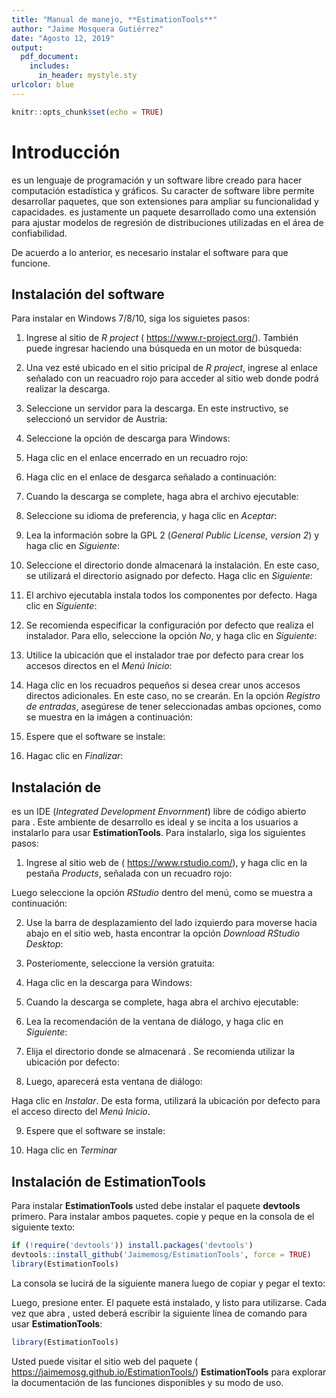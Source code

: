 ```yaml
---
title: "Manual de manejo, **EstimationTools**"
author: "Jaime Mosquera Gutiérrez"
date: "Agosto 12, 2019"
output: 
  pdf_document:
    includes:
      in_header: mystyle.sty
urlcolor: blue
---
```


```r
knitr::opts_chunk$set(echo = TRUE)
```

# Introducción

\proglang{R} es un lenguaje de programación y un software libre creado para hacer computación estadística y gráficos. Su caracter de software libre permite desarrollar paquetes, que son extensiones para ampliar su funcionalidad y capacidades. \textbf{EstimationTools} es justamente un paquete desarrollado como una extensión para ajustar modelos de regresión de distribuciones utilizadas en el área de confiabilidad.

De acuerdo a lo anterior, es necesario instalar el software \proglang{R} para que \textbf{EstimationTools} funcione.

## Instalación del software \proglang{R}

Para instalar \proglang{R} en Windows 7/8/10, siga los siguietes pasos:

1. Ingrese al sitio de _R project_ ( <https://www.r-project.org/>). También puede ingresar haciendo una búsqueda en un motor de búsqueda:

\centering
\includegraphics[width=0.7\textwidth]{Paso1a}

2. Una vez esté ubicado en el sitio pricipal de _R project_, ingrese al enlace señalado con un reacuadro rojo para acceder al sitio web donde podrá realizar la descarga.

\centering
\includegraphics[width=0.9\textwidth]{Paso2a}

3. Seleccione un servidor para la descarga. En este instructivo, se seleccionó un servidor de Austria:

\centering
\includegraphics[width=0.9\textwidth]{Paso3a}

4. Seleccione la opción de descarga para Windows:

\centering
\includegraphics[width=0.9\textwidth]{Paso4a}

5. Haga clic en el enlace encerrado en un recuadro rojo:

\centering
\includegraphics[width=0.9\textwidth]{Paso5a}

6. Haga clic en el enlace de desgarca señalado a continuación:

\centering
\includegraphics[width=0.9\textwidth]{Paso6a}

7. Cuando la descarga se complete, haga abra el archivo ejecutable:

\centering
\includegraphics[width=0.3\textwidth]{Paso7}

8. Seleccione su idioma de preferencia, y haga clic en _Aceptar_:

\centering
\includegraphics[width=0.3\textwidth]{Paso8}

9. Lea la información sobre la GPL 2 (_General Public License, version 2_) y haga clic en _Siguiente_:

\centering
\includegraphics[width=0.5\textwidth]{Paso9}

10. Seleccione el directorio donde almacenará la instalación. En este caso, se utilizará el directorio asignado por defecto. Haga clic en _Siguiente_:

\centering
\includegraphics[width=0.5\textwidth]{Paso10}

11. El archivo ejecutabla instala todos los componentes por defecto. Haga clic en _Siguiente_:

\centering
\includegraphics[width=0.5\textwidth]{Paso11}

12. Se recomienda especificar la configuración por defecto que realiza el instalador. Para ello, seleccione la opción _No_, y haga clic en _Siguiente_:

\centering
\includegraphics[width=0.5\textwidth]{Paso12}

13. Utilice la ubicación que el instalador trae por defecto para crear los accesos directos en el _Menú Inicio_:

\centering
\includegraphics[width=0.5\textwidth]{Paso13}

14. Haga clic en los recuadros pequeños si desea crear unos accesos directos adicionales. En este caso, no se crearán. En la opción _Registro de entradas_, asegúrese de tener seleccionadas ambas opciones, como se muestra en la imágen a continuación:

\centering
\includegraphics[width=0.5\textwidth]{Paso14}

15. Espere que el software se instale:

\centering
\includegraphics[width=0.5\textwidth]{Paso15}

16. Hagac clic en _Finalizar_:

\centering
\includegraphics[width=0.5\textwidth]{Paso16}

\justifying

## Instalación de \proglang{RStudio}

\proglang{RStudio} es un IDE (_Integrated Development Envornment_) libre de código abierto para \proglang{R}. Este ambiente de desarrollo es ideal y se incita a los usuarios a instalarlo para usar **EstimationTools**. Para instalarlo, siga los siguientes pasos:

1. Ingrese al sitio web de \proglang{RStudio} ( <https://www.rstudio.com/>), y haga clic en la pestaña _Products_, señalada con un recuadro rojo:

\centering
\includegraphics[width=0.8\textwidth]{Paso17a}

Luego seleccione la opción _RStudio_ dentro del menú, como se muestra a continuación:

\centering
\includegraphics[width=0.8\textwidth]{Paso17b}

2. Use la barra de desplazamiento del lado izquierdo para moverse hacia abajo en el sitio web, hasta encontrar la opción _Download RStudio Desktop_:

\centering
\includegraphics[width=0.8\textwidth]{Paso18a}

3. Posteriomente, seleccione la versión gratuita:

\centering
\includegraphics[width=0.8\textwidth]{Paso19a}

4. Haga clic en la descarga para Windows:

\centering
\includegraphics[width=0.8\textwidth]{Paso20a}

5. Cuando la descarga se complete, haga abra el archivo ejecutable:

\centering
\includegraphics[width=0.3\textwidth]{Paso21}

6. Lea la recomendación de la ventana de diálogo, y haga clic en _Siguiente_:

\centering
\includegraphics[width=0.5\textwidth]{Paso22}

7. Elija el directorio donde se almacenará \proglang{RStudio}. Se recomienda utilizar la ubicación por defecto:

\centering
\includegraphics[width=0.5\textwidth]{Paso23}

8. Luego, aparecerá esta ventana de diálogo:

\centering
\includegraphics[width=0.5\textwidth]{Paso24}

Haga clic en _Instalar_. De esta forma, utilizará la ubicación por defecto para el acceso directo del _Menú Inicio_.

9. Espere que el software se instale:

\centering
\includegraphics[width=0.5\textwidth]{Paso25}

10. Haga clic en _Terminar_

\centering
\includegraphics[width=0.5\textwidth]{Paso26}

\justifying

## Instalación de **EstimationTools**

Para instalar **EstimationTools** usted debe instalar el paquete **devtools** primero. Para instalar ambos paquetes. copie y peque en la consola de \proglang{RStudio} el siguiente texto:

```r
if (!require('devtools')) install.packages('devtools')
devtools::install_github('Jaimemosg/EstimationTools', force = TRUE)
library(EstimationTools)
```
La consola se lucirá de la siguiente manera luego de copiar y pegar el texto:

\centering
\includegraphics[width=0.7\textwidth]{Paso27}

\justifying
Luego, presione enter. El paquete está instalado, y listo para utilizarse. Cada vez que abra \proglang{RStudio}, usted deberá escribir la siguiente línea de comando para usar **EstimationTools**:

```r
library(EstimationTools)
```

Usted puede visitar el sitio web del paquete ( <https://jaimemosg.github.io/EstimationTools/>) **EstimationTools** para explorar la documentación de las funciones disponibles y su modo de uso.
